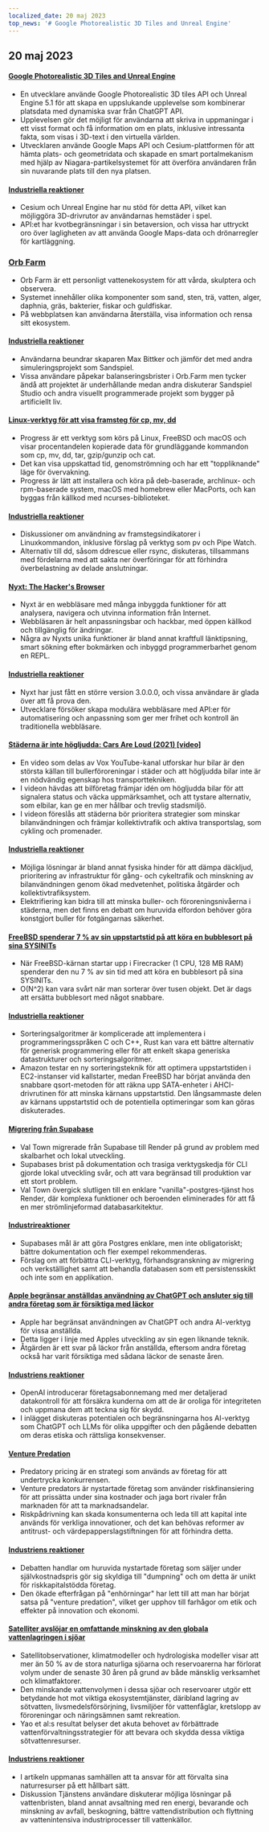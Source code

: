 ```yaml
---
localized_date: 20 maj 2023
top_news: '# Google Photorealistic 3D Tiles and Unreal Engine'
---
```




<CallToAction />

<Steps>

## 20 maj 2023

#### [Google Photorealistic 3D Tiles and Unreal Engine](https://nilsbakker.nl/portfolio/3d-tiles/)

- En utvecklare använde Google Photorealistic 3D tiles API och Unreal Engine 5.1 för att skapa en uppslukande upplevelse som kombinerar platsdata med dynamiska svar från ChatGPT API.
- Upplevelsen gör det möjligt för användarna att skriva in uppmaningar i ett visst format och få information om en plats, inklusive intressanta fakta, som visas i 3D-text i den virtuella världen.
- Utvecklaren använde Google Maps API och Cesium-plattformen för att hämta plats- och geometridata och skapade en smart portalmekanism med hjälp av Niagara-partikelsystemet för att överföra användaren från sin nuvarande plats till den nya platsen.

#### [Industriella reaktioner](http://news.ycombinator.com/item?id=36000631)

- Cesium och Unreal Engine har nu stöd för detta API, vilket kan möjliggöra 3D-drivrutor av användarnas hemstäder i spel.
- API:et har kvotbegränsningar i sin betaversion, och vissa har uttryckt oro över lagligheten av att använda Google Maps-data och drönarregler för kartläggning.

### [Orb Farm](https://orb.farm/)

- Orb Farm är ett personligt vattenekosystem för att vårda, skulptera och observera.
- Systemet innehåller olika komponenter som sand, sten, trä, vatten, alger, daphnia, gräs, bakterier, fiskar och guldfiskar.
- På webbplatsen kan användarna återställa, visa information och rensa sitt ekosystem.

#### [Industriella reaktioner](http://news.ycombinator.com/item?id=35999835)

- Användarna beundrar skaparen Max Bittker och jämför det med andra simuleringsprojekt som Sandspiel.
- Vissa användare påpekar balanseringsbrister i Orb.Farm men tycker ändå att projektet är underhållande medan andra diskuterar Sandspiel Studio och andra visuellt programmerade projekt som bygger på artificiellt liv.

#### [Linux-verktyg för att visa framsteg för cp, mv, dd](https://github.com/Xfennec/progress)

- Progress är ett verktyg som körs på Linux, FreeBSD och macOS och visar procentandelen kopierade data för grundläggande kommandon som cp, mv, dd, tar, gzip/gunzip och cat.
- Det kan visa uppskattad tid, genomströmning och har ett "toppliknande" läge för övervakning.
- Progress är lätt att installera och köra på deb-baserade, archlinux- och rpm-baserade system, macOS med homebrew eller MacPorts, och kan byggas från källkod med ncurses-biblioteket.

#### [Industriella reaktioner](http://news.ycombinator.com/item?id=36000407)

- Diskussioner om användning av framstegsindikatorer i Linuxkommandon, inklusive förslag på verktyg som pv och Pipe Watch.
- Alternativ till dd, såsom ddrescue eller rsync, diskuteras, tillsammans med fördelarna med att sakta ner överföringar för att förhindra överbelastning av delade anslutningar.

#### [Nyxt: The Hacker's Browser](https://nyxt.atlas.engineer/)

- Nyxt är en webbläsare med många inbyggda funktioner för att analysera, navigera och utvinna information från Internet.
- Webbläsaren är helt anpassningsbar och hackbar, med öppen källkod och tillgänglig för ändringar.
- Några av Nyxts unika funktioner är bland annat kraftfull länktipsning, smart sökning efter bokmärken och inbyggd programmerbarhet genom en REPL.

#### [Industriella reaktioner](http://news.ycombinator.com/item?id=36006423)

- Nyxt har just fått en större version 3.0.0.0, och vissa användare är glada över att få prova den.
- Utvecklare försöker skapa modulära webbläsare med API:er för automatisering och anpassning som ger mer frihet och kontroll än traditionella webbläsare.

#### [Städerna är inte högljudda: Cars Are Loud (2021) [video]](https://www.youtube.com/watch?v=CTV-wwszGw8)

- En video som delas av Vox YouTube-kanal utforskar hur bilar är den största källan till bullerföroreningar i städer och att högljudda bilar inte är en nödvändig egenskap hos transporttekniken.
- I videon hävdas att bilföretag främjar idén om högljudda bilar för att signalera status och väcka uppmärksamhet, och att tystare alternativ, som elbilar, kan ge en mer hållbar och trevlig stadsmiljö.
- I videon föreslås att städerna bör prioritera strategier som minskar bilanvändningen och främjar kollektivtrafik och aktiva transportslag, som cykling och promenader.

#### [Industriella reaktioner](http://news.ycombinator.com/item?id=35999950)

- Möjliga lösningar är bland annat fysiska hinder för att dämpa däckljud, prioritering av infrastruktur för gång- och cykeltrafik och minskning av bilanvändningen genom ökad medvetenhet, politiska åtgärder och kollektivtrafiksystem.
- Elektrifiering kan bidra till att minska buller- och föroreningsnivåerna i städerna, men det finns en debatt om huruvida elfordon behöver göra konstgjort buller för fotgängarnas säkerhet.

#### [FreeBSD spenderar 7 % av sin uppstartstid på att köra en bubblesort på sina SYSINITs](https://twitter.com/cperciva/status/1659558311920914432)

- När FreeBSD-kärnan startar upp i Firecracker (1 CPU, 128 MB RAM) spenderar den nu 7 % av sin tid med att köra en bubblesort på sina SYSINITs.
- O(N^2) kan vara svårt när man sorterar över tusen objekt. Det är dags att ersätta bubblesort med något snabbare.

#### [Industriella reaktioner](http://news.ycombinator.com/item?id=36002574)

- Sorteringsalgoritmer är komplicerade att implementera i programmeringsspråken C och C++, Rust kan vara ett bättre alternativ för generisk programmering eller för att enkelt skapa generiska datastrukturer och sorteringsalgoritmer.
- Amazon testar en ny sorteringsteknik för att optimera uppstartstiden i EC2-instanser vid kallstarter, medan FreeBSD har börjat använda den snabbare qsort-metoden för att räkna upp SATA-enheter i AHCI-drivrutinen för att minska kärnans uppstartstid. Den långsammaste delen av kärnans uppstartstid och de potentiella optimeringar som kan göras diskuterades.

#### [Migrering från Supabase](https://blog.val.town/blog/migrating-from-supabase)

- Val Town migrerade från Supabase till Render på grund av problem med skalbarhet och lokal utveckling.
- Supabases brist på dokumentation och trasiga verktygskedja för CLI gjorde lokal utveckling svår, och att vara begränsad till produktion var ett stort problem.
- Val Town övergick slutligen till en enklare "vanilla"-postgres-tjänst hos Render, där komplexa funktioner och beroenden eliminerades för att få en mer strömlinjeformad databasarkitektur.

#### [Industrireaktioner](http://news.ycombinator.com/item?id=36004925)

- Supabases mål är att göra Postgres enklare, men inte obligatoriskt; bättre dokumentation och fler exempel rekommenderas.
- Förslag om att förbättra CLI-verktyg, förhandsgranskning av migrering och verkställighet samt att behandla databasen som ett persistensskikt och inte som en applikation.

#### [Apple begränsar anställdas användning av ChatGPT och ansluter sig till andra företag som är försiktiga med läckor](https://www.wsj.com/articles/apple-restricts-use-of-chatgpt-joining-other-companies-wary-of-leaks-d44d7d34)

- Apple har begränsat användningen av ChatGPT och andra AI-verktyg för vissa anställda.
- Detta ligger i linje med Apples utveckling av sin egen liknande teknik.
- Åtgärden är ett svar på läckor från anställda, eftersom andra företag också har varit försiktiga med sådana läckor de senaste åren.

#### [Industriens reaktioner](http://news.ycombinator.com/item?id=36000079)

- OpenAI introducerar företagsabonnemang med mer detaljerad datakontroll för att försäkra kunderna om att de är oroliga för integriteten och uppmana dem att teckna sig för skydd.
- I inlägget diskuteras potentialen och begränsningarna hos AI-verktyg som ChatGPT och LLMs för olika uppgifter och den pågående debatten om deras etiska och rättsliga konsekvenser.

#### [Venture Predation](https://papers.ssrn.com/sol3/papers.cfm?abstract_id=4437360)

- Predatory pricing är en strategi som används av företag för att undertrycka konkurrensen.
- Venture predators är nystartade företag som använder riskfinansiering för att prissätta under sina kostnader och jaga bort rivaler från marknaden för att ta marknadsandelar.
- Riskpådrivning kan skada konsumenterna och leda till att kapital inte används för verkliga innovationer, och det kan behövas reformer av antitrust- och värdepapperslagstiftningen för att förhindra detta.

#### [Industriens reaktioner](http://news.ycombinator.com/item?id=36003096)

- Debatten handlar om huruvida nystartade företag som säljer under självkostnadspris gör sig skyldiga till "dumpning" och om detta är unikt för riskkapitalstödda företag.
- Den ökade efterfrågan på "enhörningar" har lett till att man har börjat satsa på "venture predation", vilket ger upphov till farhågor om etik och effekter på innovation och ekonomi.

#### [Satelliter avslöjar en omfattande minskning av den globala vattenlagringen i sjöar](https://www.science.org/doi/10.1126/science.abo2812)

- Satellitobservationer, klimatmodeller och hydrologiska modeller visar att mer än 50 % av de stora naturliga sjöarna och reservoarerna har förlorat volym under de senaste 30 åren på grund av både mänsklig verksamhet och klimatfaktorer.
- Den minskande vattenvolymen i dessa sjöar och reservoarer utgör ett betydande hot mot viktiga ekosystemtjänster, däribland lagring av sötvatten, livsmedelsförsörjning, livsmiljöer för vattenfåglar, kretslopp av föroreningar och näringsämnen samt rekreation.
- Yao et al:s resultat belyser det akuta behovet av förbättrade vattenförvaltningsstrategier för att bevara och skydda dessa viktiga sötvattenresurser.

#### [Industriens reaktioner](http://news.ycombinator.com/item?id=35999438)

- I artikeln uppmanas samhällen att ta ansvar för att förvalta sina naturresurser på ett hållbart sätt.
- Diskussion Tjänstens användare diskuterar möjliga lösningar på vattenbristen, bland annat avsaltning med ren energi, bevarande och minskning av avfall, beskogning, bättre vattendistribution och flyttning av vattenintensiva industriprocesser till vattenkällor.

</Steps>
